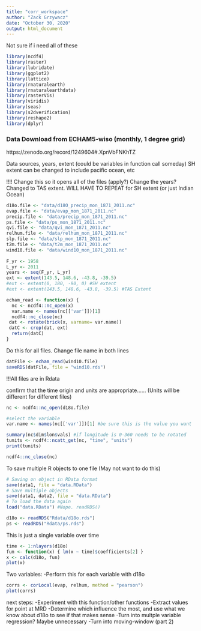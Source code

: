 ```yaml
---
title: "corr_workspace"
author: "Zack Grzywacz"
date: "October 30, 2020"
output: html_document
---
```



Not sure if i need all of these
```r
library(ncdf4)
library(raster)
library(lubridate)
library(ggplot2)
library(lattice)
library(rnaturalearth)
library(rnaturalearthdata)
library(rasterVis)
library(viridis)
library(seas)
library(s2dverification)
library(reshape2)
library(dplyr)
```



### Data Download from ECHAM5‐wiso (monthly, 1 degree grid)
https://zenodo.org/record/1249604#.XpnVbFNKhTZ

Data sources, years, extent (could be variables in function call someday)
SH extent can be changed to include pacific ocean, etc

!!!! Change this so it opens all of the files (apply?)
Change the years?
Changed to TAS extent. WILL HAVE TO REPEAT for SH extent (or just Indian Ocean)
```r
d18o.file <- "data/d18O_precip_mon_1871_2011.nc"
evap.file <- "data/evap_mon_1871_2011.nc"
precip.file <- "data/precip_mon_1871_2011.nc"
ps.file <- "data/ps_mon_1871_2011.nc"
qvi.file <- "data/qvi_mon_1871_2011.nc"
relhum.file <- "data/relhum_mon_1871_2011.nc"
slp.file <- "data/slp_mon_1871_2011.nc"
t2m.file <- "data/t2m_mon_1871_2011.nc"
wind10.file <- "data/wind10_mon_1871_2011.nc"
  
F_yr <- 1958
L_yr <- 2011
years <- seq(F_yr, L_yr)
ext <- extent(143.5, 148.6, -43.8, -39.5) 
#ext <- extent(0, 180, -90, 0) #SH extent
#ext <- extent(143.5, 148.6, -43.8, -39.5) #TAS Extent
```


```r
echam_read <- function(x) {
  nc <- ncdf4::nc_open(x)
  var.name <- names(nc[['var']])[1]
  ncdf4::nc_close(nc)
 dat <- rotate(brick(x, varname= var.name))
 datC <- crop(dat, ext)
  return(datC)
}

```

Do this for all files. Change file name in both lines

```r
datFile <- echam_read(wind10.file)
saveRDS(datFile, file = "wind10.rds")
```

!!!All files are in Rdata

confirm that the time origin and units are appropriate......
(Units will be different for different files)
```r
nc <- ncdf4::nc_open(d18o.file)

#select the variable
var.name <- names(nc[['var']])[1] #be sure this is the value you want

summary(nc$dim$lon$vals) #if longitude is 0-360 needs to be rotated
tunits <- ncdf4::ncatt_get(nc, "time", "units")
print(tunits)

ncdf4::nc_close(nc)
```


To save multiple R objects to one file (May not want to do this)

```r
# Saving on object in RData format
save(data1, file = "data.RData")
# Save multiple objects
save(data1, data2, file = "data.RData")
# To load the data again
load("data.RData") #Nope. readRDS()
```

```r
d18o <- readRDS("Rdata/d18o.rds")
ps <- readRDS("Rdata/ps.rds")
```


This is just a single variable over time
```r
time <- 1:nlayers(d18o)
fun <- function(x) { lm(x ~ time)$coefficients[2] }
x <- calc(d18o, fun)
plot(x)
```

Two variables: 
-Perform this for each variable with d18o
```r
corrs <- corLocal(evap, relhum, method = "pearson")
plot(corrs)
```

next steps:
-Experiment with this function/other functions
-Extract values for point at MRD
-Determine which influence the most, and use what we know about d18o to see if that makes sense
-Turn into multple variable regression? Maybe unnecessary
-Turn into moving-window (part 2)








